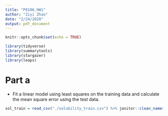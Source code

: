 ```yaml
---
title: "P8106_HW1"
author: "Ziyi Zhao"
date: "2/24/2020"
output: pdf_document
---
```


```r
knitr::opts_chunk$set(echo = TRUE)

library(tidyverse)
library(summarytools)
library(stargazer)
library(leaps)

```


# Part a

* Fit a linear model using least squares on the training data and calculate the mean square error using the test data.


```r
sol_train = read_csv("./solubility_train.csv") %>% janitor::clean_names()


```



```r

```



